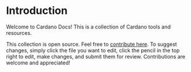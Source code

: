 # Introduction

Welcome to Cardano Docs! This is a collection of Cardano tools and resources.

This collection is open source. Feel free to [contribute here](https://github.com/tuckpuck/adastack/tree/main/pages). To suggest changes, simply click the file you want to edit, click the pencil in the top right to edit, make changes, and submit them for review. Contributions are welcome and appreciated!
